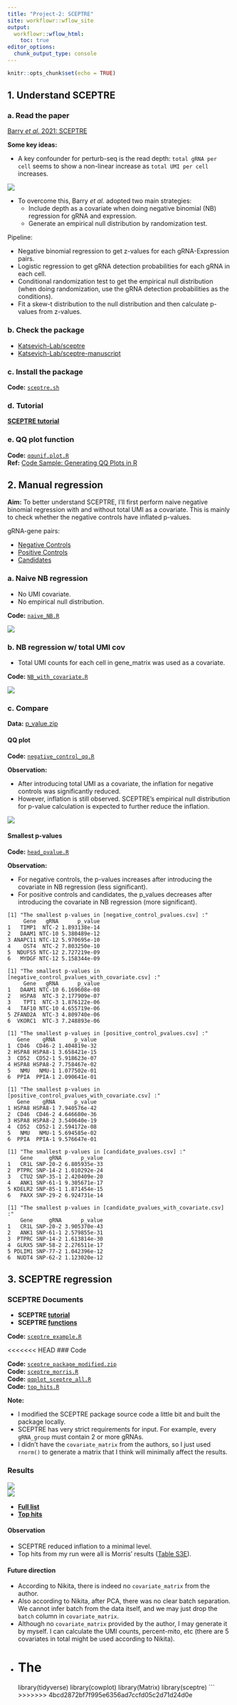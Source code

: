 ```yaml
---
title: "Project-2: SCEPTRE"
site: workflowr::wflow_site
output:
  workflowr::wflow_html:
    toc: true
editor_options:
  chunk_output_type: console
---
```


```r
knitr::opts_chunk$set(echo = TRUE)
```

## 1. Understand SCEPTRE

### a. Read the paper

[Barry *et al.* 2021: SCEPTRE](https://chenh19.github.io/rotation2/refs/Barry_2021.pdf)

**Some key ideas:**  

- A key confounder for perturb-seq is the read depth: ```total gRNA per cell``` seems to show a non-linear increase as ```total UMI per cell``` increases.

![](https://raw.githubusercontent.com/chenh19/rotation2/main/output/SCEPTRE/dispersion.png)  

- To overcome this, Barry *et al.* adopted two main strategies:
  - Include depth as a covariate when doing negative binomial (NB) regression for gRNA and expression.
  - Generate an empirical null distribution by randomization test.

Pipeline:

  - Negative binomial regression to get z-values for each gRNA-Expression pairs.
  - Logistic regression to get gRNA detection probabilities for each gRNA in each cell.
  - Conditional randomization test to get the empirical null distribution (when doing randomization, use the gRNA detection probabilities as the conditions).
  - Fit a skew-t distribution to the null distribution and then calculate p-values from z-values.

### b. Check the package

- [Katsevich-Lab/sceptre](https://github.com/Katsevich-Lab/sceptre)
- [Katsevich-Lab/sceptre-manuscript](https://github.com/Katsevich-Lab/sceptre-manuscript)

### c. Install the package

**Code:** [```sceptre.sh```](https://raw.githubusercontent.com/chenh19/rotation2/main/code/0_prepare/sceptre.sh)  

### d. Tutorial

[**SCEPTRE tutorial**](https://katsevich-lab.github.io/sceptre/)

### e. QQ plot function

**Code:** [```qqunif.plot.R```](https://raw.githubusercontent.com/chenh19/rotation2/main/code/0_prepare/qqunif.plot.R)  
**Ref:** [Code Sample: Generating QQ Plots in R](https://genome.sph.umich.edu/wiki/Code_Sample:_Generating_QQ_Plots_in_R)  


## 2. Manual regression

**Aim:** To better understand SCEPTRE, I'll first perform naive negative binomial regression with and without total UMI as a covariate. This is mainly to check whether the negative controls have inflated p-values.

gRNA-gene pairs:  

- [Negative Controls](https://raw.githubusercontent.com/chenh19/rotation2/main/output/SCEPTRE/gene-gRNA_pairs/negative_control_pairs.csv)
- [Positive Controls](https://raw.githubusercontent.com/chenh19/rotation2/main/output/SCEPTRE/gene-gRNA_pairs/positive_control_pairs.csv)
- [Candidates](https://raw.githubusercontent.com/chenh19/rotation2/main/output/SCEPTRE/gene-gRNA_pairs/candidate_pairs.csv)

### a. Naive NB regression

- No UMI covariate.
- No empirical null distribution.

**Code:** [```naive_NB.R```](https://raw.githubusercontent.com/chenh19/rotation2/main/code/6_naive_NB/naive_NB.R)  

![](https://raw.githubusercontent.com/chenh19/rotation2/main/output/SCEPTRE/naive_NB_qq.png)  

### b. NB regression w/ total UMI cov

- Total UMI counts for each cell in gene_matrix was used as a covariate.

**Code:** [```NB_with_covariate.R```](https://raw.githubusercontent.com/chenh19/rotation2/main/code/7_total_UMI_covariate/NB_with_covariate.R)  

![](https://raw.githubusercontent.com/chenh19/rotation2/main/output/SCEPTRE/NB_with_covarite_qq.png)  

### c. Compare

**Data:** [p_value.zip](https://raw.githubusercontent.com/chenh19/rotation2/main/output/SCEPTRE/p_value.zip)

#### QQ plot

**Code:** [```negative_control_qq.R```](https://raw.githubusercontent.com/chenh19/rotation2/main/code/7_total_UMI_covariate/negative_control_qq.R)  

**Observation:**  

- After introducing total UMI as a covariate, the inflation for negative controls was significantly reduced.
- However, inflation is still observed. SCEPTRE's empirical null distribution for p-value calculation is expected to further reduce the inflation.

![](https://raw.githubusercontent.com/chenh19/rotation2/main/output/SCEPTRE/negative_controls_qq.png)  

#### Smallest p-values

**Code:** [```head_pvalue.R```](https://raw.githubusercontent.com/chenh19/rotation2/main/code/7_total_UMI_covariate/head_pvalue.R)  

**Observation:**  

- For negative controls, the p-values increases after introducing the covariate in NB regression (less significant).
- For positive controls and candidates, the p_values decreases after introducing the covariate in NB regression (more significant).

```
[1] "The smallest p-values in [negative_control_pvalues.csv] :"
     Gene   gRNA      p_value
1   TIMP1  NTC-2 1.893138e-14
2   DAAM1 NTC-10 5.380489e-12
3 ANAPC11 NTC-12 5.970695e-10
4    OST4  NTC-2 7.803250e-10
5  NDUFS5 NTC-12 2.727219e-09
6   MYDGF NTC-12 5.158344e-09

[1] "The smallest p-values in [negative_control_pvalues_with_covariate.csv] :"
     Gene   gRNA      p_value
1   DAAM1 NTC-10 6.169608e-08
2   HSPA8  NTC-3 2.177909e-07
3    TPT1  NTC-3 1.876122e-06
4   TAF10 NTC-10 4.655719e-06
5 ZFAND2A  NTC-3 4.809740e-06
6  VKORC1  NTC-3 7.248893e-06
```

```
[1] "The smallest p-values in [positive_control_pvalues.csv] :"
   Gene    gRNA      p_value
1  CD46  CD46-2 1.404819e-32
2 HSPA8 HSPA8-1 3.658421e-15
3  CD52  CD52-1 5.918623e-07
4 HSPA8 HSPA8-2 7.758467e-02
5   NMU   NMU-1 1.077502e-01
6  PPIA  PPIA-1 2.090641e-01

[1] "The smallest p-values in [positive_control_pvalues_with_covariate.csv] :"
   Gene    gRNA      p_value
1 HSPA8 HSPA8-1 7.940576e-42
2  CD46  CD46-2 4.646680e-36
3 HSPA8 HSPA8-2 3.540640e-19
4  CD52  CD52-1 2.594172e-08
5   NMU   NMU-1 5.694585e-02
6  PPIA  PPIA-1 9.576647e-01
```

```
[1] "The smallest p-values in [candidate_pvalues.csv] :"
    Gene     gRNA      p_value
1   CR1L SNP-20-2 6.805935e-33
2  PTPRC SNP-14-2 1.010292e-24
3   CTU2 SNP-35-1 2.420409e-20
4   ANK1 SNP-61-1 9.305671e-17
5 KDELR2 SNP-85-1 1.871454e-15
6   PAXX SNP-29-2 6.924731e-14

[1] "The smallest p-values in [candidate_pvalues_with_covariate.csv] :"
    Gene     gRNA      p_value
1   CR1L SNP-20-2 3.905370e-43
2   ANK1 SNP-61-1 2.579855e-31
3  PTPRC SNP-14-2 1.613814e-30
4  GLRX5 SNP-58-2 2.276511e-17
5 PDLIM1 SNP-77-2 1.042396e-12
6  NUDT4 SNP-62-2 1.123020e-12
```


## 3. SCEPTRE regression

### SCEPTRE Documents

- **SCEPTRE [tutorial](https://katsevich-lab.github.io/sceptre/articles/using_sceptre_v2.html)**  
- **SCEPTRE [functions](https://katsevich-lab.github.io/sceptre/reference/index.html)**  

**Code:** [```sceptre_example.R```](https://raw.githubusercontent.com/chenh19/rotation2/main/code/8_sceptre/sceptre_example.R)  

<<<<<<< HEAD
### Code

**Code:** [```sceptre_package_modified.zip```](https://raw.githubusercontent.com/chenh19/rotation2/main/code/8_sceptre/sceptre_package_modified.zip)  
**Code:** [```sceptre_morris.R```](https://raw.githubusercontent.com/chenh19/rotation2/main/code/8_sceptre/sceptre_morris.R)  
**Code:** [```qqplot_sceptre_all.R```](https://raw.githubusercontent.com/chenh19/rotation2/main/code/8_sceptre/qqplot_sceptre_all.R)  
**Code:** [```top_hits.R```](https://raw.githubusercontent.com/chenh19/rotation2/main/code/8_sceptre/top_hits.R)  

**Note:**  

- I modified the SCEPTRE package source code a little bit and built the package locally.
- SCEPTRE has very strict requirements for input. For example, every ```gRNA_group``` must contain 2 or more gRNAs.
- I didn't have the ```covariate_matrix``` from the authors, so I just used ```rnorm()``` to generate a matrix that I think will minimally affect the results.

### Results

![](https://raw.githubusercontent.com/chenh19/rotation2/main/output/SCEPTRE/31_negative_controls_qq_sceptre.png)  
![](https://raw.githubusercontent.com/chenh19/rotation2/main/output/SCEPTRE/34_qq_sceptre_all.png)  

- [**Full list**](https://raw.githubusercontent.com/chenh19/rotation2/main/output/SCEPTRE/result2.csv)  
- [**Top hits**](https://raw.githubusercontent.com/chenh19/rotation2/main/output/SCEPTRE/hits.csv)  

#### Observation

- SCEPTRE reduced inflation to a minimal level.
- Top hits from my run were all is Morris' results ([Table S3E](https://chenh19.github.io/rotation2/refs/media-2.zip)).

#### Future direction

- According to Nikita, there is indeed no ```covariate_matrix``` from the author.
- Also according to Nikita, after PCA, there was no clear batch separation. We cannot infer batch from the data itself, and we may just drop the ```batch``` column in ```covariate_matrix```.
- Although no ```covariate_matrix``` provided by the author, I may generate it by myself. I can calculate the UMI counts, percent-mito, etc (there are 5 covariates in total might be used according to Nikita).
- The 
=======
library(tidyverse)
library(cowplot)
library(Matrix)
library(sceptre)
```
>>>>>>> 4bcd2872bf7f995e6356ad7ccfd05c2d71d24d0e
